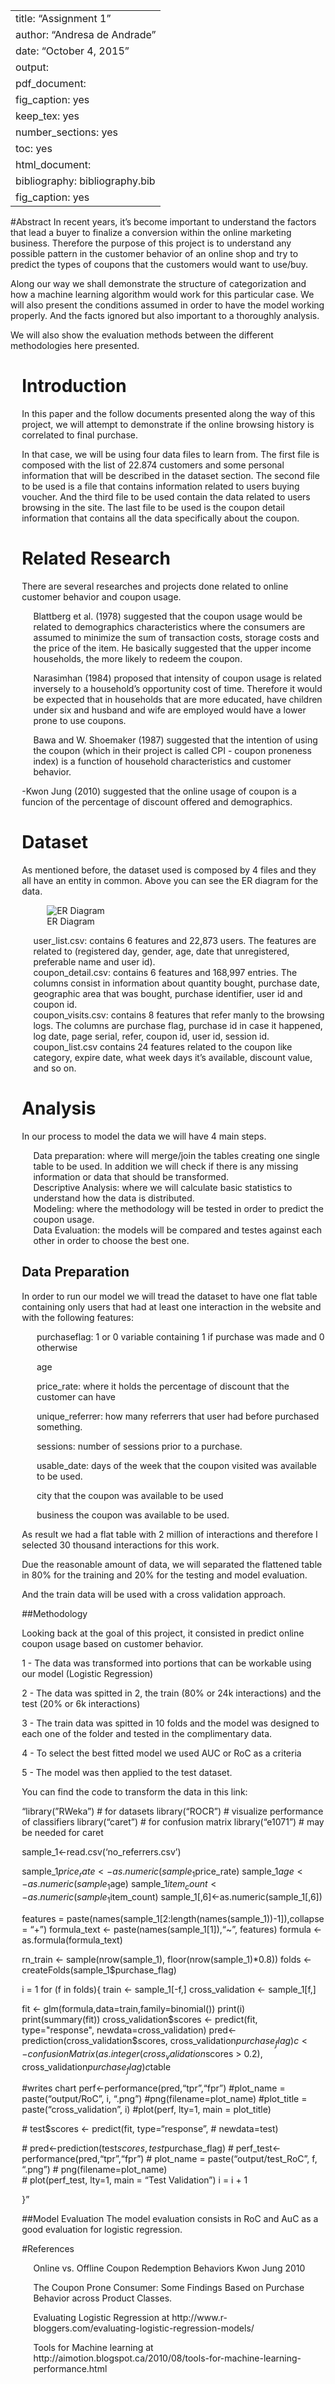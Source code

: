 
---
title: "Assignment 1"
author: "Andresa de Andrade"
date: "October 4, 2015"
output:
  pdf_document:
    fig_caption: yes
    keep_tex: yes
    number_sections: yes
    toc: yes
  html_document:
    bibliography: bibliography.bib
    fig_caption: yes
---

<div id="toc">
<ul><li>



#<a href="#toc_0">Abstract</a>
In recent years, it's become important to understand the factors that lead a buyer to finalize a conversion within the online marketing business. Therefore the purpose of this project is to understand any possible pattern in the customer behavior of an online shop and try to predict the types of coupons that the customers would want to use/buy. 

Along our way we shall demonstrate the structure of categorization and how a machine learning algorithm would work for this particular case. We will also present the conditions assumed in order to have the model working properly. And the facts ignored but also important to a thoroughly analysis. 

We will also show the evaluation methods between the different methodologies here presented.

<ul> <li>
# <a href="#toc_0">Introduction</a>
In this paper and the follow documents presented along the way of this project, we will attempt to demonstrate if the online browsing history is correlated to final purchase. 

In that case, we will be using four data files to learn from. The first file is composed with the list of 22.874 customers and some personal information that will be described in the dataset section. The second file to be used is a file that contains information related to users buying voucher. And the third file to be used contain the data related to users browsing in the site. The last file to be used is the coupon detail information that contains all the data specifically about the coupon.

</li></ul>
<ul><li>

# <a href="#toc_0">Related Research</a>

There are several researches and projects done related to online customer behavior and coupon usage. 
 
 - Blattberg et al. (1978) suggested that the coupon usage would be related to demographics characteristics where the consumers are assumed to minimize the sum of transaction costs, storage  costs and the price of the item. He basically suggested that the upper income households, the more likely to redeem the coupon.
 
 - Narasimhan (1984) proposed that intensity of coupon usage is related inversely to a household's opportunity cost of time. Therefore it would be expected that in households that are more educated, have children under six and husband and wife are employed would have a lower prone to use coupons.
 
- Bawa and W. Shoemaker (1987) suggested that the intention of using the coupon (which in their project is called CPI - coupon proneness index) is a function of household characteristics and customer behavior.

-Kwon Jung (2010) suggested that the online usage of coupon is a funcion of the percentage of discount offered and demographics.


</li></ul>
<ul><li>
# <a href="#toc_0">Dataset</a>

As mentioned before, the dataset used is composed by 4 files and they all have an entity in common. Above you can see the ER diagram for the data.

![ER Diagram](erdiagram.png)



 - user_list.csv: contains 6 features and 22,873 users. The features are related to (registered day, gender, age, date that unregistered, preferable name and user id).
 - coupon_detail.csv: contains 6 features and 168,997 entries. The columns consist in information about quantity bought, purchase date, geographic area that was bought, purchase identifier, user id and coupon id.
 - coupon_visits.csv: contains 8 features that refer manly to the browsing logs. The columns are purchase flag, purchase id in case it happened, log date, page serial, refer, coupon id, user id, session id.
 - coupon_list.csv contains 24 features related to the coupon like category, expire date, what week days it's available, discount value, and so on.
 
 





</li></ul>
<ul><li>

# <a href="#toc_1">Analysis</a>

In our process to model the data we will have 4 main steps.

- Data preparation: where will merge/join the tables creating one single table to be used. In addition we will check if there is any missing information or data that should be transformed. 
- Descriptive Analysis: where we will calculate basic statistics to understand how the data is distributed.
- Modeling: where the methodology will be tested in order to predict the coupon usage. 
 -  Data Evaluation: the models will be compared and testes against each other in order to choose the best one.

## <a href="#toc_1">Data Preparation</a>

In order to run our model we will tread the dataset to have one flat table containing only users that had at least one interaction in the website and with the following features: 

1) purchaseflag: 1 or 0 variable containing 1 if purchase was made and 0 otherwise

2) age

3) price_rate: where it holds the percentage of discount that the customer can have

4) unique_referrer: how many referrers that user had before purchased something.

5) sessions: number of sessions prior to a purchase.

6) usable_date: days of the week that the coupon visited was available to be used.

7) city that the coupon was available to be used

8) business the coupon was available to be used.

As result we had a flat table with 2 million of interactions and therefore I selected 30 thousand interactions for this work.


Due the reasonable amount of data, we will separated the flattened table in 80% for the training and 20% for the testing and model evaluation. 

And the train data will be used with a cross validation approach.



##Methodology


Looking back at the goal of this project, it consisted in predict online coupon usage based on customer behavior.

1 - The data was transformed into portions that can be workable using our model (Logistic Regression)


2 - The data was spitted in 2, the train (80% or 24k interactions) and the test (20% or 6k interactions)

3 - The train data was spitted in 10 folds and the model was designed to each one of the folder and tested in the complimentary data.

4 - To select the best fitted model we used AUC or RoC as a criteria

5 - The model was then applied to the test dataset.


You can find the code to transform the data in this link:



"library("RWeka") # for datasets
library("ROCR") # visualize performance of classifiers
library("caret") # for confusion matrix
library("e1071") # may be needed for caret

sample_1<-read.csv('no_referrers.csv')

sample_1$price_rate<-as.numeric(sample_1$price_rate)
sample_1$age<-as.numeric(sample_1$age)
sample_1$item_count<-as.numeric(sample_1$item_count)
sample_1[,6]<-as.numeric(sample_1[,6])

features = paste(names(sample_1[2:length(names(sample_1))-1]),collapse = "+") 
formula_text <- paste(names(sample_1[1]),"~", features)
formula <- as.formula(formula_text)

rn_train <- sample(nrow(sample_1), 
                   floor(nrow(sample_1)*0.8))
folds <- createFolds(sample_1$purchase_flag)

i = 1
for (f in folds){
  train <- sample_1[-f,] 
  cross_validation <- sample_1[f,]

  fit <- glm(formula,data=train,family=binomial())
  print(i)
  print(summary(fit))
  cross_validation$scores <- predict(fit, type="response", 
                      newdata=cross_validation)
  pred<-prediction(cross_validation$scores, cross_validation$purchase_flag)
  c <- confusionMatrix(as.integer(cross_validation$scores > 0.2), 
                     cross_validation$purchase_flag)
  c$table


  #writes chart
  perf<-performance(pred,"tpr","fpr")
  #plot_name = paste("output/RoC", i, ".png")
  #png(filename=plot_name)
  #plot_title = paste("cross_validation ", i)
  #plot(perf, lty=1, main = plot_title)

  # test$scores <- predict(fit, type="response", 
  #                     newdata=test)

  # pred<-prediction(test$scores, test$purchase_flag)
  # perf_test<-performance(pred,"tpr","fpr")
  # plot_name = paste("output/test_RoC", f, ".png")
  # png(filename=plot_name)  
  # plot(perf_test, lty=1, main = "Test Validation")
  i = i + 1


  }"





##Model Evaluation
The model evaluation consists in RoC and AuC as a good evaluation for logistic regression.







#References

 - Online vs. Offline Coupon Redemption Behaviors Kwon Jung 2010

 - The Coupon Prone Consumer: Some Findings Based on Purchase Behavior across Product Classes.

 - Evaluating Logistic Regression at http://www.r-bloggers.com/evaluating-logistic-regression-models/
  
 - Tools for Machine learning at http://aimotion.blogspot.ca/2010/08/tools-for-machine-learning-performance.html

</li></ul>
</div>